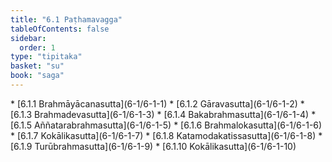 ```yaml
---
title: "6.1 Paṭhamavagga"
tableOfContents: false
sidebar:
  order: 1
type: "tipitaka"
basket: "su"
book: "saga"
---
```



<DynamicBreadcrumb />



<TableOfContents book="saga" section="6.1">
* [6.1.1 Brahmāyācanasutta](6-1/6-1-1)
* [6.1.2 Gāravasutta](6-1/6-1-2)
* [6.1.3 Brahmadevasutta](6-1/6-1-3)
* [6.1.4 Bakabrahmasutta](6-1/6-1-4)
* [6.1.5 Aññatarabrahmasutta](6-1/6-1-5)
* [6.1.6 Brahmalokasutta](6-1/6-1-6)
* [6.1.7 Kokālikasutta](6-1/6-1-7)
* [6.1.8 Katamodakatissasutta](6-1/6-1-8)
* [6.1.9 Turūbrahmasutta](6-1/6-1-9)
* [6.1.10 Kokālikasutta](6-1/6-1-10)
</TableOfContents>